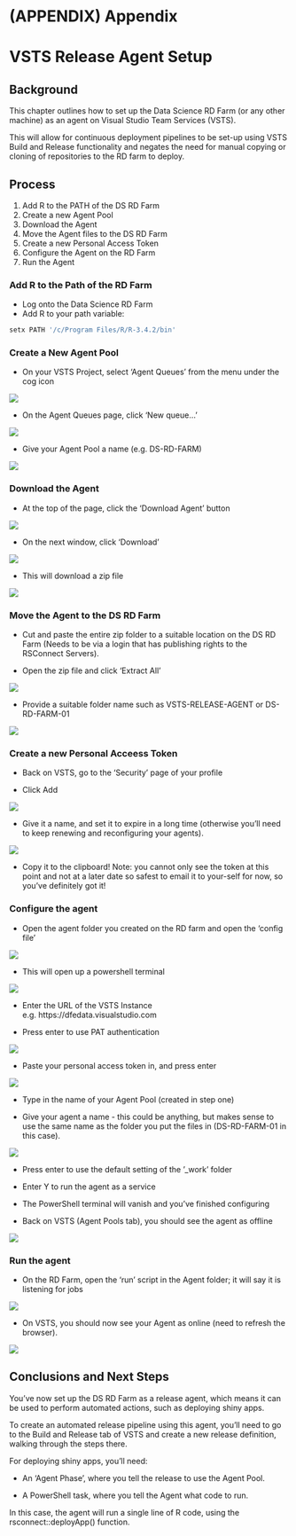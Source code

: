 # (APPENDIX) Appendix {-} 

# VSTS Release Agent Setup

## Background

This chapter outlines how to set up the Data Science RD Farm (or any other machine) as an agent on Visual Studio Team Services (VSTS).

This will allow for continuous deployment pipelines to be set-up using VSTS Build and Release functionality and negates the need for manual copying or cloning of repositories to the RD farm to deploy. 

## Process

1. Add R to the PATH of the DS RD Farm
2. Create a new Agent Pool
3. Download the Agent
4. Move the Agent files to the DS RD Farm
5. Create a new Personal Access Token
6. Configure the Agent on the RD Farm
7. Run the Agent

### Add R to the Path of the RD Farm

- Log onto the Data Science RD Farm
- Add R to your path variable:

```sh
setx PATH '/c/Program Files/R/R-3.4.2/bin'
```

### Create a New Agent Pool

- On your VSTS Project, select 'Agent Queues' from the menu under the cog icon

![](www/agent-quest-button.png)

- On the Agent Queues page, click 'New queue...'

![](www/new-pools.png)

- Give your Agent Pool a name (e.g. DS-RD-FARM)

![](www/create-queue.png)

### Download the Agent

- At the top of the page, click the 'Download Agent' button

![](www/download-agent.png)

- On the next window, click 'Download'

![](www/get-agent.png)

- This will download a zip file

![](www/agent-zip.png)

### Move the Agent to the DS RD Farm

- Cut and paste the entire zip folder to a suitable location on the DS RD Farm (Needs to be via a login that has publishing rights to the RSConnect Servers).

- Open the zip file and click 'Extract All'

![](www/zip-rd-farm.png)

- Provide a suitable folder name such as VSTS-RELEASE-AGENT or DS-RD-FARM-01

![](www/zip-extract.png)

### Create a new Personal Acceess Token

- Back on VSTS, go to the 'Security' page of your profile

- Click Add

![](www/personal-access-token.png)

- Give it a name, and set it to expire in a long time (otherwise you'll need to keep renewing and reconfiguring your agents).

![](www/create-pat.png)

- Copy it to the clipboard! Note: you cannot only see the token at this point and not at a later date so safest to email it to your-self for now, so you've definitely got it!

### Configure the agent

- Open the agent folder you created on the RD farm and open the 'config file'

![](www/config-agent-file.png)

- This will open up a powershell terminal

![](www/initial-powershell-terminal.png)

- Enter the URL of the VSTS Instance e.g. https://dfedata.visualstudio.com

- Press enter to use PAT authentication

![](www/powershell-server-url.png)

- Paste your personal access token in, and press enter

![](www/powershell-pat.png)

- Type in the name of your Agent Pool (created in step one)

- Give your agent a name - this could be anything, but makes sense to use the same name as the folder you put the files in (DS-RD-FARM-01 in this case).

![](www/powershell-vsts-naming.png)

- Press enter to use the default setting of the '_work' folder

- Enter Y to run the agent as a service

- The PowerShell terminal will vanish and you've finished configuring

- Back on VSTS (Agent Pools tab), you should see the agent as offline

![](www/vsts-agent-offline.png)

### Run the agent

- On the RD Farm, open the 'run' script in the Agent folder; it will say it is listening for jobs

![](www/powershell-listen-for-jobs.png)

- On VSTS, you should now see your Agent as online (need to refresh the browser).

![](www/vsts-agent-online.png)

## Conclusions and Next Steps

You've now set up the DS RD Farm as a release agent, which means it can be used to perform automated actions, such as deploying shiny apps.

To create an automated release pipeline using this agent, you'll need to go to the Build and Release tab of VSTS and create a new release definition, walking through the steps there.
  
For deploying shiny apps, you'll need:

- An 'Agent Phase', where you tell the release to use the Agent Pool.

- A PowerShell task, where you tell the Agent what code to run.

In this case, the agent will run a single line of R code, using the rsconnect::deployApp() function.



